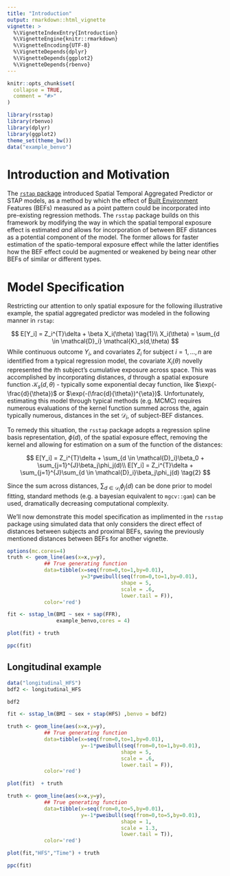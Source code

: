 ```yaml
---
title: "Introduction"
output: rmarkdown::html_vignette
vignette: >
  %\VignetteIndexEntry{Introduction}
  %\VignetteEngine{knitr::rmarkdown}
  %\VignetteEncoding{UTF-8}
  %\VignetteDepends{dplyr}
  %\VignetteDepends{ggplot2}
  %\VignetteDepends{rbenvo}
---
```


```r
knitr::opts_chunk$set(
  collapse = TRUE,
  comment = "#>"
)
```


```r
library(rsstap)
library(rbenvo)
library(dplyr)
library(ggplot2)
theme_set(theme_bw())
data("example_benvo")
```

# Introduction and Motivation

The [`rstap` package](https://biostatistics4socialimpact.github.io/rstap) introduced Spatial Temporal Aggregated Predictor or STAP models, as a method by which the effect of [Built Environment](https://en.wikipedia.org/wiki/Built_environment) Features (BEFs) measured as a point pattern could be incorporated into pre-existing regression methods. The `rsstap` package builds on this framework by modifying the way in which the spatial temporal exposure effect is estimated *and* allows for incorporation of between BEF distances as a potential component of the model. The former allows for faster estimation of the spatio-temporal exposure effect while the latter identifies how the BEF effect could be augmented or weakened by being near other BEFs of similar or different types. 

# Model Specification

Restricting our attention to only spatial exposure for the following illustrative example, the spatial aggregated predictor was modeled in the following manner in `rstap`:

$$
E[Y_i] = Z_i^{T}\delta + \beta X_i(\theta) \tag{1}\\
X_i(\theta) = \sum_{d \in \mathcal{D}_i} \mathcal{K}_s(d,\theta)
$$
While continuous outcome $Y_i$, and covariates $Z_i$ for subject $i=1,...,n$ are identified from a typical regression model, the covariate $X_i(\theta)$ novelly represented the $i$th subject's cumulative exposure across space. This was accomplished by incorporating distances, $d$ through a spatial exposure function $\mathcal{K}_s(d,\theta)$ - typically some exponential decay function, like $\exp(-\frac{d}{\theta})$ or $\exp(-(\frac{d}{\theta})^{\eta})$. Unfortunately, estimating this model through typical methods (e.g. MCMC) requires numerous evaluations of the kernel function summed across the, again typically numerous, distances in the set $\mathcal{D}_i$, of subject-BEF distances.

To remedy this situation, the `rsstap` package adopts a regression spline basis representation, $\phi(d)$, of the spatial exposure effect, removing the kernel and allowing for estimation on a sum of the function of the distances:

$$
E[Y_i] = Z_i^{T}\delta + \sum_{d \in \mathcal{D}_i}\beta_0 + \sum_{j=1}^{J}\beta_j\phi_j(d)\\
E[Y_i] = Z_i^{T}\delta +   \sum_{j=1}^{J}\sum_{d \in \mathcal{D}_i}\beta_j\phi_j(d) \tag{2}
$$

Since the sum across distances, $\sum_{d\in \mathcal{D}_i} \phi_j(d)$ can be done prior to model fitting, standard methods (e.g. a bayesian equivalent to `mgcv::gam`) can be used, dramatically decreasing computational complexity. 

We'll now demonstrate this model specification as implimented in the `rsstap` package using simulated data that only considers the direct effect of distances between subjects and proximal BEFs, saving the previously mentioned distances between BEFs for another vignette.

```r
options(mc.cores=4)
truth <- geom_line(aes(x=x,y=y),
            ## True generating function
            data=tibble(x=seq(from=0,to=1,by=0.01),
                        y=3*pweibull(seq(from=0,to=1,by=0.01),
                                     shape = 5,
                                     scale = .6,
                                     lower.tail = F)),
            color='red')
```

```r
fit <- sstap_lm(BMI ~ sex + sap(FFR),
                example_benvo,cores = 4)
```


```r
plot(fit) + truth
```

```r
ppc(fit)
```

## Longitudinal example


```r
data("longitudinal_HFS")
bdf2 <- longitudinal_HFS
```

```r
bdf2
```

```r
fit <- sstap_lm(BMI ~ sex + stap(HFS) ,benvo = bdf2)
```

```r
truth <- geom_line(aes(x=x,y=y),
            ## True generating function
            data=tibble(x=seq(from=0,to=1,by=0.01),
                        y=-1*pweibull(seq(from=0,to=1,by=0.01),
                                     shape = 5,
                                     scale = .6,
                                     lower.tail = F)),
            color='red')
```

```r
plot(fit)  + truth
```

```r
truth <- geom_line(aes(x=x,y=y),
            ## True generating function
            data=tibble(x=seq(from=0,to=5,by=0.01),
                        y=-1*pweibull(seq(from=0,to=5,by=0.01),
                                     shape = 1,
                                     scale = 1.3,
                                     lower.tail = T)),
            color='red')
```

```r
plot(fit,"HFS","Time") + truth
```

```r
ppc(fit)
```
